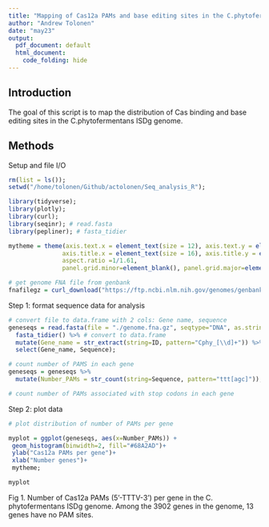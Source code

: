 ```yaml
---
title: "Mapping of Cas12a PAMs and base editing sites in the C.phytofermentans genome"
author: "Andrew Tolonen"
date: "may23"
output:
  pdf_document: default
  html_document:
    code_folding: hide
---
```


## Introduction

The goal of this script is to map the distribution of Cas binding and base editing sites in the C.phytofermentans ISDg genome.

## Methods

Setup and file I/O
```r

rm(list = ls());
setwd("/home/tolonen/Github/actolonen/Seq_analysis_R");

library(tidyverse);
library(plotly);
library(curl);
library(seqinr); # read.fasta 
library(pepliner); # fasta_tidier 

mytheme = theme(axis.text.x = element_text(size = 12), axis.text.y = element_text(size = 12), 
               axis.title.x = element_text(size = 16), axis.title.y = element_text(size = 16),
               aspect.ratio =1/1.61,
               panel.grid.minor=element_blank(), panel.grid.major=element_blank());

# get genome FNA file from genbank
fnafilegz = curl_download("https://ftp.ncbi.nlm.nih.gov/genomes/genbank/bacteria/Lachnoclostridium_phytofermentans/all_assembly_versions/GCA_000018685.1_ASM1868v1/GCA_000018685.1_ASM1868v1_cds_from_genomic.fna.gz", "./genome.fna.gz");


```

Step 1: format sequence data for analysis
```r

# convert file to data.frame with 2 cols: Gene name, sequence
geneseqs = read.fasta(file = "./genome.fna.gz", seqtype="DNA", as.string = TRUE, strip.desc = TRUE, whole.header=TRUE) %>%
  fasta_tidier() %>% # convert to data.frame
  mutate(Gene_name = str_extract(string=ID, pattern="Cphy_[\\d]+")) %>% # make column of gene names
  select(Gene_name, Sequence);

# count number of PAMS in each gene
geneseqs = geneseqs %>%
  mutate(Number_PAMs = str_count(string=Sequence, pattern="ttt[agc]"));

# count number of PAMs associated with stop codons in each gene

```

Step 2: plot data
```r

# plot distribution of number of PAMs per gene

myplot = ggplot(geneseqs, aes(x=Number_PAMs)) + 
 geom_histogram(binwidth=2, fill="#68A2AD")+
 ylab("Cas12a PAMs per gene")+
 xlab("Number genes")+
 mytheme;

myplot

```

Fig 1. Number of Cas12a PAMs (5'-TTTV-3') per gene in the C. phytofermentans ISDg genome. Among the 3902 genes in the genome, 13 genes have no PAM sites.
